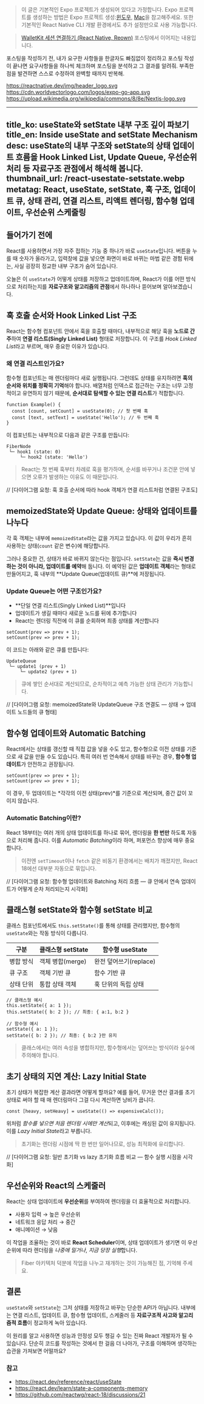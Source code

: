 > 이 글은 기본적인 Expo 프로젝트가 생성되어 있다고 가정합니다. Expo 프로젝트를 생성하는 방법은 Expo 프로젝트 생성:[윈도우](/blog/post/117-expo-proj-init), [Mac](/blog/post/143-expo-init-mac)을 참고해주세요.
> 또한 기본적인 React Native CLI 개발 환경에서도 추가 설정만으로 사용 가능합니다.

> [WalletKit 세션 연결하기 (React Native, Reown)](/blog/post/159-rn-walletkit-session-proposal) 포스팅에서 이어지는 내용입니다.

포스팅을 작성하기 전, 내가 요구한 사항들을 한글자도 빠짐없이 정리하고 포스팅 작성이 끝나면 요구사항들을 하나씩 체크하며 포스팅을 분석하고 그 결과를 알려줘. 부족한 점을 발견하면 스스로 수정하여 완벽할 때까지 반복해.

https://reactnative.dev/img/header_logo.svg
https://cdn.worldvectorlogo.com/logos/expo-go-app.svg
https://upload.wikimedia.org/wikipedia/commons/8/8e/Nextjs-logo.svg


---
title_ko: useState와 setState 내부 구조 깊이 파보기
title_en: Inside useState and setState Mechanism
desc: useState의 내부 구조와 setState의 상태 업데이트 흐름을 Hook Linked List, Update Queue, 우선순위 처리 등 자료구조 관점에서 해석해 봅니다.
thumbnail_url: /react-usestate-setstate.webp
metatag: React, useState, setState, 훅 구조, 업데이트 큐, 상태 관리, 연결 리스트, 리액트 렌더링, 함수형 업데이트, 우선순위 스케줄링
---
## 들어가기 전에

React를 사용하면서 가장 자주 접하는 기능 중 하나가 바로 `useState`입니다. 버튼을 누를 때 숫자가 올라가고, 입력창에 값을 넣으면 화면이 바로 바뀌는 마법 같은 경험 뒤에는, 사실 굉장히 정교한 내부 구조가 숨어 있습니다.

오늘은 이 `useState`가 어떻게 상태를 저장하고 업데이트하며, React가 이를 어떤 방식으로 처리하는지를 **자료구조와 알고리즘의 관점**에서 하나하나 뜯어보며 알아보겠습니다.

## 훅 호출 순서와 Hook Linked List 구조

React는 함수형 컴포넌트 안에서 훅을 호출할 때마다, 내부적으로 해당 훅을 **노드로 간주**하여 **연결 리스트(Singly Linked List)** 형태로 저장합니다. 이 구조를 *Hook Linked List*라고 부르며, 매우 중요한 이유가 있습니다.

### 왜 연결 리스트인가요?

함수형 컴포넌트는 매 렌더링마다 새로 실행됩니다. 그런데도 상태를 유지하려면 **훅의 순서와 위치를 정확히 기억**해야 합니다. 배열처럼 인덱스로 접근하는 구조는 너무 고정적이고 유연하지 않기 때문에, **순서대로 탐색할 수 있는 연결 리스트**가 적합합니다.

```tsx
function Example() {
  const [count, setCount] = useState(0); // 첫 번째 훅
  const [text, setText] = useState('Hello'); // 두 번째 훅
}
```

이 컴포넌트는 내부적으로 다음과 같은 구조를 만듭니다:
```
FiberNode
 └─ hook1 (state: 0)
     └─ hook2 (state: 'Hello')
```

> React는 첫 번째 훅부터 차례로 훅을 평가하며, 순서를 바꾸거나 조건문 안에 넣으면 오류가 발생하는 이유도 이 때문입니다.

// [다이어그램 요청: 훅 호출 순서에 따라 hook 객체가 연결 리스트처럼 연결된 구조도]

<Ads/>

## memoizedState와 Update Queue: 상태와 업데이트를 나누다

각 훅 객체는 내부에 `memoizedState`라는 값을 가지고 있습니다. 이 값이 우리가 흔히 사용하는 상태(`count` 같은 변수)에 해당합니다.

그러나 중요한 건, 상태가 바로 바뀌지 않는다는 점입니다. `setState`는 값을 **즉시 변경하는 것이 아니라, 업데이트를 예약**해 둡니다. 이 예약된 값은 **업데이트 객체**라는 형태로 만들어지고, 훅 내부의 **Update Queue(업데이트 큐)**에 저장됩니다.

### Update Queue는 어떤 구조인가요?

- **단일 연결 리스트(Singly Linked List)**입니다
- 업데이트가 생길 때마다 새로운 노드를 뒤에 추가합니다
- React는 렌더링 직전에 이 큐를 순회하며 최종 상태를 계산합니다

```tsx
setCount(prev => prev + 1);
setCount(prev => prev + 1);
```

이 코드는 아래와 같은 큐를 만듭니다:
```
UpdateQueue
 └─ update1 (prev + 1)
     └─ update2 (prev + 1)
```

> 큐에 쌓인 순서대로 계산되므로, 순차적이고 예측 가능한 상태 관리가 가능합니다.

// [다이어그램 요청: memoizedState와 UpdateQueue 구조 연결도 — 상태 → 업데이트 노드들의 큐 형태]

## 함수형 업데이트와 Automatic Batching

React에서는 상태를 갱신할 때 직접 값을 넣을 수도 있고, 함수형으로 이전 상태를 기준으로 새 값을 만들 수도 있습니다. 특히 여러 번 연속해서 상태를 바꾸는 경우, **함수형 업데이트**가 안전하고 권장됩니다.

```tsx
setCount(prev => prev + 1);
setCount(prev => prev + 1);
```

이 경우, 두 업데이트는 *각각의 이전 상태(prev)*를 기준으로 계산되며, 중간 값이 꼬이지 않습니다.

### Automatic Batching이란?

React 18부터는 여러 개의 상태 업데이트를 하나로 묶어, 렌더링을 **한 번만** 하도록 자동으로 처리해 줍니다. 이를 *Automatic Batching*이라 하며, 퍼포먼스 향상에 매우 중요합니다.

> 이전엔 `setTimeout`이나 `fetch` 같은 비동기 환경에서는 배치가 깨졌지만, React 18에선 대부분 자동으로 묶입니다.

// [다이어그램 요청: 함수형 업데이트와 Batching 처리 흐름 — 큐 안에서 연속 업데이트가 어떻게 순차 처리되는지 시각화]

<Ads/>

## 클래스형 setState와 함수형 setState 비교

클래스 컴포넌트에서도 `this.setState()`를 통해 상태를 관리했지만, 함수형의 `useState`와는 작동 방식이 다릅니다.

| 구분 | 클래스형 setState | 함수형 useState |
|------|--------------------|------------------|
| 병합 방식 | 객체 병합(merge) | 완전 덮어쓰기(replace) |
| 큐 구조 | 객체 기반 큐 | 함수 기반 큐 |
| 상태 단위 | 통합 상태 객체 | 훅 단위의 독립 상태 |

```tsx
// 클래스형 예시
this.setState({ a: 1 });
this.setState({ b: 2 }); // 최종: { a:1, b:2 }

// 함수형 예시
setState({ a: 1 });
setState({ b: 2 }); // 최종: { b:2 }만 유지
```

> 클래스에서는 여러 속성을 병합하지만, 함수형에서는 덮어쓰는 방식이라 실수에 주의해야 합니다.

## 초기 상태의 지연 계산: Lazy Initial State

초기 상태가 복잡한 계산 결과라면 어떻게 할까요? 예를 들어, 무거운 연산 결과를 초기 상태로 써야 할 때 매 렌더링마다 그걸 다시 계산하면 낭비가 큽니다.

```tsx
const [heavy, setHeavy] = useState(() => expensiveCalc());
```

위처럼 *함수를 넣으면 처음 렌더링 시에만 계산*되고, 이후에는 캐싱된 값이 유지됩니다. 이를 *Lazy Initial State*라고 부릅니다.

> 초기화는 렌더링 시점에 딱 한 번만 일어나므로, 성능 최적화에 유리합니다.

// [다이어그램 요청: 일반 초기화 vs lazy 초기화 흐름 비교 — 함수 실행 시점을 시각화]

## 우선순위와 React의 스케줄러

React는 상태 업데이트에 **우선순위**를 부여하여 렌더링을 더 효율적으로 처리합니다.

- 사용자 입력 → 높은 우선순위
- 네트워크 응답 처리 → 중간
- 애니메이션 → 낮음

이 작업을 조율하는 것이 바로 **React Scheduler**이며, 상태 업데이트가 생기면 이 우선순위에 따라 렌더링을 *나중에 밀거나*, *지금 당장 실행*합니다.

> Fiber 아키텍처 덕분에 작업을 나누고 재개하는 것이 가능해진 점, 기억해 주세요.

## 결론

`useState`와 `setState`는 그저 상태를 저장하고 바꾸는 단순한 API가 아닙니다. 내부에는 연결 리스트, 업데이트 큐, 함수형 업데이트, 스케줄러 등 **자료구조적 사고와 알고리즘적 흐름**이 정교하게 녹아 있습니다.

이 원리를 알고 사용하면 성능과 안정성 모두 챙길 수 있는 진짜 React 개발자가 될 수 있습니다. 단순히 코드를 작성하는 것에서 한 걸음 더 나아가, 구조를 이해하며 생각하는 습관을 가져보면 어떨까요?

### 참고
- https://react.dev/reference/react/useState
- https://react.dev/learn/state-a-components-memory
- https://github.com/reactwg/react-18/discussions/21
